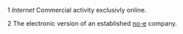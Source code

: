 1 ''Internet'' Commercial activity exclusivly online.

2 The electronic version of an established [[no-e]] company.